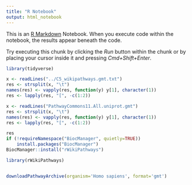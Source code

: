 ```yaml
---
title: "R Notebook"
output: html_notebook
---
```


This is an [R Markdown](http://rmarkdown.rstudio.com) Notebook. When you execute code within the notebook, the results appear beneath the code. 

Try executing this chunk by clicking the *Run* button within the chunk or by placing your cursor inside it and pressing *Cmd+Shift+Enter*. 

```r
library(tidyverse)
```

```r
x <- readLines("../C5_wikipathways.gmt.txt")
res <- strsplit(x, "\t")
names(res) <- vapply(res, function(y) y[1], character(1))
res <- lapply(res, "[", -c(1:2))
```

```r
x <- readLines("PathwayCommons11.All.uniprot.gmt")
res <- strsplit(x, "\t")
names(res) <- vapply(res, function(y) y[1], character(1))
res <- lapply(res, "[", -c(1:2))
```


```r
res
if (!requireNamespace("BiocManager", quietly=TRUE))
    install.packages("BiocManager")
BiocManager::install("rWikiPathways")

library(rWikiPathways)



```


```r
downloadPathwayArchive(organism='Homo sapiens', format='gmt')

```
























